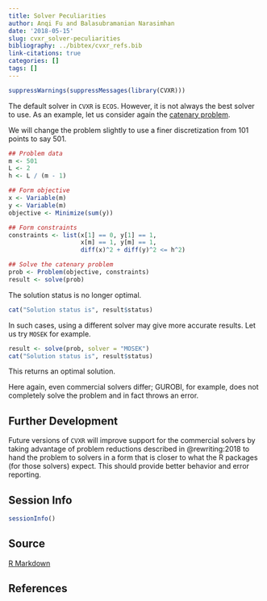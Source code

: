 ```yaml
---
title: Solver Peculiarities
author: Anqi Fu and Balasubramanian Narasimhan
date: '2018-05-15'
slug: cvxr_solver-peculiarities
bibliography: ../bibtex/cvxr_refs.bib
link-citations: true
categories: []
tags: []
---
```


```r
suppressWarnings(suppressMessages(library(CVXR)))
```

The default solver in `CVXR` is `ECOS`. However, it is not always the
best solver to use. As an example, let us consider again the [catenary
problem](/post/examples/cvxr_catenary). 

We will change the problem slightly to use a finer discretization from
101 points to say 501. 

```r
## Problem data
m <- 501
L <- 2
h <- L / (m - 1)

## Form objective
x <- Variable(m)
y <- Variable(m)
objective <- Minimize(sum(y))

## Form constraints
constraints <- list(x[1] == 0, y[1] == 1,
                    x[m] == 1, y[m] == 1,
                    diff(x)^2 + diff(y)^2 <= h^2)

## Solve the catenary problem
prob <- Problem(objective, constraints)
result <- solve(prob)
```

The solution status is no longer optimal.

```r
cat("Solution status is", result$status)
```

In such cases, using a different solver may give more accurate
results. Let us try `MOSEK` for example.

```r
result <- solve(prob, solver = "MOSEK")
cat("Solution status is", result$status)
```

This returns an optimal solution. 

Here again, even commercial solvers differ; GUROBI, for example, does
not completely solve the problem and in fact throws an error.


## Further Development

Future versions of `CVXR` will improve support for the commercial
solvers by taking advantage of problem reductions described in
@rewriting:2018 to hand the problem to solvers in a form that is
closer to what the R packages (for those solvers) expect.  This should
provide better behavior and error reporting.

## Session Info

```r
sessionInfo()
```

## Source

[R Markdown](https://github.com/bnaras/cvxr_docs/blob/master/content/post/examples/cvxr_solver-peculiarities.Rmd)

## References
